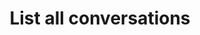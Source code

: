 ---
title: 'List all conversations'
openapi: 'openapi GET /v1/{account_id}/{project_id}/conversations'
---